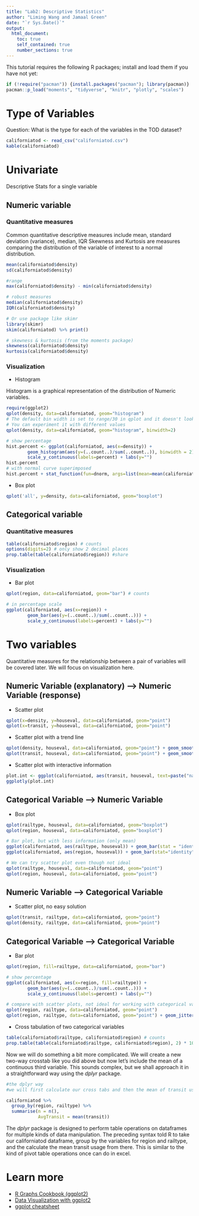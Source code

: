 ```yaml
---
title: "Lab2: Descriptive Statistics"
author: "Liming Wang and Jamaal Green"
date: "`r Sys.Date()`"
output: 
  html_document:
    toc: true
    self_contained: true
    number_sections: true
---
```


This tutorial requires the following R packages; install and load them if you have not yet:
```r
if (!require("pacman")) {install.packages("pacman"); library(pacman)}
pacman::p_load("moments", "tidyverse", "knitr", "plotly", "scales")
```

# Type of Variables
Question: What is the type for each of the variables in the TOD dataset?

```r
californiatod <- read_csv("californiatod.csv")
kable(californiatod)
```

# Univariate
Descriptive Stats for a single variable

## Numeric variable

### Quantitative measures

Common quantitative descriptive measures include mean, standard deviation (variance), median, IQR
Skewness and Kurtosis are measures comparing the distribution of the variable of interest to a normal distribution.

```r
mean(californiatod$density)
sd(californiatod$density)

#range
max(californiatod$density) - min(californiatod$density)

# robust measures
median(californiatod$density)
IQR(californiatod$density)

# Or use package like skimr
library(skimr)
skim(californiatod) %>% print()

# skewness & kurtosis (from the moments package)
skewness(californiatod$density)
kurtosis(californiatod$density)
```

### Visualization

* Histogram
  
Histogram is a graphical representation of the distribution of Numeric variables. 
```r
require(ggplot2)
qplot(density, data=californiatod, geom="histogram")
# The default bin width is set to range/30 in qplot and it doesn't look good. Let's set it to 2
# You can experiment it with different values
qplot(density, data=californiatod, geom="histogram", binwidth=2)

# show percentage
hist.percent <- ggplot(californiatod, aes(x=density)) +  
        geom_histogram(aes(y=(..count..)/sum(..count..)), binwidth = 2) + 
        scale_y_continuous(labels=percent) + labs(y="")
hist.percent
# with normal curve superimposed
hist.percent + stat_function(fun=dnorm, args=list(mean=mean(californiatod$density), sd=sd(californiatod$density)))
```

* Box plot

```r
qplot('all', y=density, data=californiatod, geom="boxplot")
```

## Categorical variable

### Quantitative measures
```r
table(californiatod$region) # counts
options(digits=2) # only show 2 decimal places
prop.table(table(californiatod$region)) #share
```

### Visualization
* Bar plot
```r
qplot(region, data=californiatod, geom="bar") # counts

# in percentage scale
ggplot(californiatod, aes(x=region)) +  
        geom_bar(aes(y=(..count..)/sum(..count..))) + 
        scale_y_continuous(labels=percent) + labs(y="")
```

# Two variables

Quantitative measures for the relationship between a pair of variables will be covered later. We will focus on visualization here.

## Numeric Variable (explanatory) --> Numeric Variable (response)

* Scatter plot
```r
qplot(x=density, y=houseval, data=californiatod, geom="point") 
qplot(x=transit, y=houseval, data=californiatod, geom="point") 
```

* Scatter plot with a trend line
```r
qplot(density, houseval, data=californiatod, geom="point") + geom_smooth(method=lm, se=FALSE)
qplot(transit, houseval, data=californiatod, geom="point") + geom_smooth(method=lm, se=FALSE)
```

* Scatter plot with interactive information
```r
plot.int <- ggplot(californiatod, aes(transit, houseval, text=paste("name:", name))) + geom_point()
ggplotly(plot.int)

```

## Categorical Variable --> Numeric Variable

* Box plot
```r
qplot(railtype, houseval, data=californiatod, geom="boxplot") 
qplot(region, houseval, data=californiatod, geom="boxplot") 

# Bar plot, but with less information (only mean)
ggplot(californiatod, aes(railtype, houseval)) + geom_bar(stat = "identity")
ggplot(californiatod, aes(region, houseval)) + geom_bar(stat="identity")

# We can try scatter plot even though not ideal
qplot(railtype, houseval, data=californiatod, geom="point") 
qplot(region, houseval, data=californiatod, geom="point") 
```

## Numeric Variable --> Categorical Variable

* Scatter plot, no easy solution
```r
qplot(transit, railtype, data=californiatod, geom="point")
qplot(density, railtype, data=californiatod, geom="point")
```

## Categorical Variable --> Categorical Variable

* Bar plot
```r
qplot(region, fill=railtype, data=californiatod, geom="bar")

# show percentage
ggplot(californiatod, aes(x=region, fill=railtype)) +  
        geom_bar(aes(y=(..count..)/sum(..count..))) + 
        scale_y_continuous(labels=percent) + labs(y="")

# compare with scatter plots, not ideal for working with categorical variables, even when the data points are jittered
qplot(region, railtype, data=californiatod, geom="point")
qplot(region, railtype, data=californiatod, geom="point") + geom_jitter()
```

* Cross tabulation of two categorical variables
```r
table(californiatod$railtype, californiatod$region) # counts
prop.table(table(californiatod$railtype, californiatod$region), 2) * 100 #percentage
```

Now we will do something a bit more complicated. We will create a new two-way crosstab like you did above but now let's include the mean of a continuous third variable. This sounds complex, but we shall approach it in a straightforward way using the *dplyr* package. 

```r

#the dplyr way
#we will first calculate our cross tabs and then the mean of transit usage

californiatod %>% 
  group_by(region, railtype) %>%
  summarise(n = n(), 
            AvgTransit = mean(transit))
```

The *dplyr* package is designed to perform table operations on dataframes for multiple kinds of data manipulation. The preceding syntax told R to take our californiatod dataframe, group by the variables for region and railtype, and the calculate the mean transit usage from there. This is similar to the kind of pivot table operations once can do in excel.

# Learn more

- [R Graphs Cookbook (ggplot2)](http://www.cookbook-r.com/Graphs/)
- [Data Visualization with ggplot2](https://www.datacamp.com/courses/data-visualization-with-ggplot2-1)
- [ggplot cheatsheet](https://www.rstudio.com/wp-content/uploads/2015/03/ggplot2-cheatsheet.pdf)